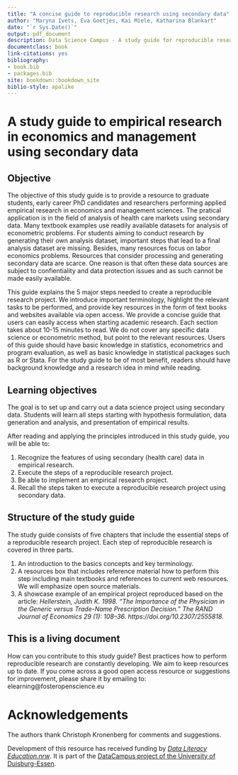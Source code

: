 ```yaml
--- 
title: "A concise guide to reproducible research using secondary data"
author: "Maryna Ivets, Eva Goetjes, Kai Miele, Katharina Blankart"
date: "`r Sys.Date()`"
output: pdf_document
description: Data Science Campus - A study guide for reproducible research using secondary (health care) data
documentclass: book
link-citations: yes
bibliography:
- book.bib
- packages.bib
site: bookdown::bookdown_site
biblio-style: apalike
---
```



# A study guide to empirical research in economics and management using secondary data {-}

## Objective {-}

The objective of this study guide is to provide a resource to graduate students, early career PhD candidates and researchers performing applied empirical research in economics and management sciences. The pratical application is in the field of analysis of health care markets using secondary data. Many textbook examples use readily available datasets for analysis of econometric problems. For students aiming to conduct research by generating their own analysis dataset, important steps that lead to a final analysis dataset are missing. Besides, many resources focus on labor economics problems. Resources that consider processing and generating secondary data are scarce. One reason is that often these data sources are subject to confientiality and data protection issues and as such cannot be made easily available.

This guide explains the 5 major steps needed to create a reproducible research project. We introduce important terminology, highlight the relevant tasks to be performed, and provide key resources in the form of text books and websites available via open access. We provide a concise guide that users can easily access when starting academic research. Each section takes about 10-15 minutes to read. We do not cover any specific data science or econometric method, but point to the relevant resources. Users of this guide should have basic knowledge in statistics, econometrics and program evaluation, as well as basic knowledge in statistical packages such as R or Stata. For the study guide to be of most benefit, readers should have background knowledge and a research idea in mind while reading.

## Learning objectives {-}

The goal is to set up and carry out a data science project using secondary data. Students will learn all steps starting with hypothesis formulation, data generation and analysis, and presentation of empirical results.

After reading and applying the principles introduced in this study guide, you will be able to:

1. Recognize the features of using secondary (health care) data in empirical research.
2. Execute the steps of a reproducible research project.
3. Be able to implement an empirical research project.
4. Recall the steps taken to execute a reproducible research project using secondary data.

## Structure of the study guide {-}

The study guide consists of five chapters that include the essential steps of a reproducible research project. Each step of reproducible research is covered in three parts.
  
1. An introduction to the basics concepts and key terminology. 
2. A resources box that includes reference material how to perform this step including main textbooks and references to current web resources. We will emphasize open source materials.
3. A showcase example of an empirical project reproduced based on the article: *Hellerstein, Judith K. 1998. “The Importance of the Physician in the Generic versus Trade-Name Prescription Decision.” The RAND Journal of Economics 29 (1): 108–36. https://doi.org/10.2307/2555818*.


## This is a living document {-}

How can you contribute to this study guide? Best practices how to perform reproducible research are constantly developing. We aim to keep resources up to date. If you come across a good open access resource or suggestions for improvement, please share it by emailing to: elearning@fosteropenscience.eu

# Acknowledgements {-}

The authors thank Christoph Kronenberg for comments and suggestions. 

Development of this resource has received funding by [*Data Literacy Education.nrw*](https://www.dh.nrw/aktuelles/ausschreibung). It is part of the [DataCampus project of the University of Duisburg-Essen](https://www.uni-due.de/ub/datacampus/index.php).

<!--## Open License and Credits

This concise guide to reproducible research using secondary data is written as an Open Educational Resource to enable you to use this book in the best possible way. This work is therefore made available under Creative Commons Public Domain Dedication (CC0 1.0 Universal). You do not have to ask us permission to re-use and copy information from this handbook. Feel free to use information from the content section for your training slides or images that seem fitting in your training. Take note that some materials cited in this book might be copyright protected. If so, this will be indicated in the text. Please consider citing the handbook when using the content.

We have tried to acknowledge all of our sources. If for some reason we have forgotten to provide you with proper credits it has not been done with malicious intent. Feel free to contact us at elearning@fosteropenscience.eu for any corrections.-->

	    	

